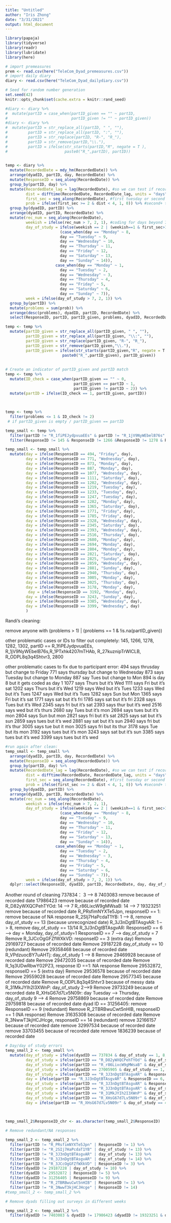 ```yaml
---
title: "Untitled"
author: "Iris Zhong"
date: "3/31/2021"
output: html_document
---
```


```r
library(papaja)
library(tidyverse)
library(readr)
library(lubridate)
library(here)
```

```r
# import premeasures
prem <- read.csv(here("TeleCom_Dyad_premeasures.csv"))
# import daily diary
diary <- read.csv(here("TeleCom_Dyad_dailydiary.csv"))
```

```r
# Seed for random number generation
set.seed(42)
knitr::opts_chunk$set(cache.extra = knitr::rand_seed)
```

```r
#diary <- diary %>%
#  mutate(partID = case_when(partID_given == "" ~ partID,
#                            partID_given != "" ~ partID_given))
#diary <- diary %>%
#  mutate(partID = str_replace_all(partID, " ", ""),
#         partID = str_replace_all(partID, ":", ""),
#         partID = str_replace(partID, "R-", "R_"),
#         partID = str_remove(partID,"\\."),
#         partID = ifelse(str_starts(partID,"R", negate = T ),
#                         paste0("R_",partID), partID))
         
```



```r
temp <- diary %>%
  mutate(RecordedDate = mdy_hm(RecordedDate)) %>%
  arrange(dyadID, partID, day, RecordedDate) %>%
  mutate(ResponseID = seq_along(RecordedDate)) %>%
  group_by(partID, day) %>%
  mutate(RecordedDate_lag = lag(RecordedDate), #so we can test if record for second tuesday are plausibly next week
         dist = difftime(RecordedDate, RecordedDate_lag, units = "days"), #recoding as day between
         first_sec = seq_along(RecordedDate), #first tuesday or second tuesday?
         prob = ifelse(first_sec >= 2 & dist < 4, 1, 0)) %>% #second+ tuesday is problematic if it's NOT plausibly next week
  group_by(dyadID, partID) %>%
  arrange(dyadID, partID, RecordedDate) %>%
  mutate(rec_num = seq_along(RecordedDate),
         weekish = ifelse(rec_num > 7, 2, 1), #coding for days beyond 7, most are "week 2"
         day_of_study = ifelse(weekish == 2 | (weekish==1 & first_sec>1), #for people who missed days in week 1
                        (case_when(day == "Monday" ~ 8,
                        day == "Tuesday" ~ 9,
                        day == "Wednesday" ~ 10,
                        day == "Thursday" ~ 11,
                        day == "Friday" ~ 12,
                        day == "Saturday" ~ 13,
                        day == "Sunday" ~ 14)), 
                      case_when(day == "Monday" ~ 1,
                        day == "Tuesday" ~ 2,
                        day == "Wednesday" ~ 3,
                        day == "Thursday" ~ 4,
                        day == "Friday" ~ 5,
                        day == "Saturday" ~ 6,
                        day == "Sunday" ~ 7)),
         week = ifelse(day_of_study > 7, 2, 1)) %>%
  group_by(partID) %>%
  mutate(problems = sum(prob)) %>%
  arrange(desc(problems), dyadID, partID, RecordedDate) %>%
  select(ResponseID, partID, partID_given, problems, dyadID, RecordedDate, day, day_of_study)
```


```r
temp <- temp %>%
  mutate(partID_given = str_replace_all(partID_given, " ", ""),
         partID_given = str_replace_all(partID_given, "\\:", ""),
         partID_given = str_replace(partID_given, "R-", "R_"),
         partID_given = str_remove(partID_given,"\\."),
         partID_given = ifelse(str_starts(partID_given,"R", negate = T ) & partID_given != "",
                         paste0("R_",partID_given), partID_given))
         
         
# Create an indicator of partID_given and partID match
temp <- temp %>%
  mutate(ID_check = case_when(partID_given == "" ~ 0,
                              partID_given == partID ~ 1,
                              partID_given != partID ~ 2)) %>%
  mutate(partID = ifelse(ID_check == 1, partID_given, partID))
         
  


```

```r
temp <- temp %>%
  filter(problems <= 1 & ID_check != 2) 
 # if partID_given is empty / partID_given == partID
```

```r
temp_small <- temp %>%
  filter(partID != "R_1fiPEJydpvuaEEs" & partID != "R_1jV9NyWEbelB76s" & partID != "R_1PTxhk4207mTHAb" & partID != "R_27kuznipTrWICLB" & partID != "R_ODPL8q3q4Shtvr3"  ) %>%
  filter(ResponseID != 145 & ResponseID != 1266 &ResponseID != 1278 & ResponseID != 1282&ResponseID != 1302 & ResponseID != 2800)
```

```r
temp_small <- temp_small %>%
  mutate(day = ifelse(ResponseID == 494, "Friday", day),
         day = ifelse(ResponseID == 771, "Wednesday", day),
         day = ifelse(ResponseID == 873, "Monday", day),
         day = ifelse(ResponseID == 887, "Monday", day),
         day = ifelse(ResponseID == 1077, "Wednesday", day),
         day = ifelse(ResponseID == 1111, "Saturday", day),
         day = ifelse(ResponseID == 1202, "Wednesday", day),
         day = ifelse(ResponseID == 1219, "Tuesday", day),
         day = ifelse(ResponseID == 1233, "Tuesday", day),
         day = ifelse(ResponseID == 1247, "Tuesday", day),
         day = ifelse(ResponseID == 1282, "Monday", day),
         day = ifelse(ResponseID == 1365, "Saturday", day),
         day = ifelse(ResponseID == 1771, "Friday", day),
         day = ifelse(ResponseID == 1785, "Friday", day),
         day = ifelse(ResponseID == 2328, "Wednesday", day),
         day = ifelse(ResponseID == 2345, "Saturday", day),
         day = ifelse(ResponseID == 2393, "Wednesday", day),
         day = ifelse(ResponseID == 2516, "Thursday", day),
         day = ifelse(ResponseID == 2680, "Monday", day),
         day = ifelse(ResponseID == 2694, "Monday", day),
         day = ifelse(ResponseID == 2804, "Monday", day),
         day = ifelse(ResponseID == 2821, "Saturday", day),
         day = ifelse(ResponseID == 2825, "Sunday", day),
         day = ifelse(ResponseID == 2859, "Wednesday", day),
         day = ifelse(ResponseID == 2881, "Sunday", day),
         day = ifelse(ResponseID == 2940, "Thursday", day),
         day = ifelse(ResponseID == 3005, "Monday", day),
         day = ifelse(ResponseID == 3025, "Thursday", day),
         day = ifelse(ResponseID == 3178, "Monday", day),
          day = ifelse(ResponseID == 3192, "Monday", day),
         day = ifelse(ResponseID == 3243, "Sunday", day),
         day = ifelse(ResponseID == 3385, "Wednesday", day),
         day = ifelse(ResponseID == 3399, "Wednesday", day)
         )
```

Randi's cleaning:

remove anyone with 
(problems > 1) | (problems == 1 & !is.na(partID_given)) 

other problematic cases or IDs to filter out completely: 
145, 1266, 1278, 1282, 1302, partID == R_1fiPEJydpvuaEEs, R_1jV9NyWEbelB76s,R_1PTxhk4207mTHAb, R_27kuznipTrWICLB, R_ODPL8q3q4Shtvr3, 2800

other problematic cases to fix due to participant error: 
494 says thrusday but change to Friday
771 says thursday but change to Wednesday
873 says Tuesday but change to Monday
887 say Tues but change to Mon
894 is day 8 but it gets coded as day 1
1077 says Thurs but it's Wed
1111 says Fri but it's sat
1202 says Thurs but it's Wed
1219 says Wed but it's Tues
1233 says Wed but it's Tues
1247 says Wed but it's Tues
1282 says Sun but Mon
1365 says Fri but it's sat
1771 says sat but it's fri
1785 says sat but it's fri
2328 says Tues but it's Wed
2345 says fri but it's sat
2393 says thur but it's wed 
2516 says wed but it's thurs
2680 say Tues but it's mon
2694 says tues but it's mon
2804 says Sun but mon
2821 says fri but it's sat
2825 says sat but it's sun
2859 says tues but it's wed
2881 say sat but it's sun
2940 says fri but it's thur
3005 says tue but it mon
3025 says fri but its thur
3178 says Tue but its mon 
3192 says tues but it's mon 
3243 says sat but it's sun 
3385 says tues but it's wed
3399 says tues but it's wed

```r
#run again after clean:
temp_small <- temp_small %>%
  arrange(dyadID, partID, day, RecordedDate) %>%
  mutate(ResponseID = seq_along(RecordedDate)) %>%
  group_by(partID, day) %>%
  mutate(RecordedDate_lag = lag(RecordedDate), #so we can test if record for second tuesday are plausibly next week
         dist = difftime(RecordedDate, RecordedDate_lag, units = "days"), #recoding as day between
         first_sec = seq_along(RecordedDate), #first tuesday or second tuesday?
         prob = ifelse(first_sec >= 2 & dist < 4, 1, 0)) %>% #second+ tuesday is problematic if it's NOT plausibly next week
  group_by(dyadID, partID) %>%
  arrange(dyadID, partID, RecordedDate) %>%
  mutate(rec_num = seq_along(RecordedDate),
         weekish = ifelse(rec_num > 7, 2, 1), 
         day_of_study = ifelse(weekish == 2 | (weekish==1 & first_sec>1), 
                        (case_when(day == "Monday" ~ 8,
                        day == "Tuesday" ~ 9,
                        day == "Wednesday" ~ 10,
                        day == "Thursday" ~ 11,
                        day == "Friday" ~ 12,
                        day == "Saturday" ~ 13,
                        day == "Sunday" ~ 14)), 
                      case_when(day == "Monday" ~ 1,
                        day == "Tuesday" ~ 2,
                        day == "Wednesday" ~ 3,
                        day == "Thursday" ~ 4,
                        day == "Friday" ~ 5,
                        day == "Saturday" ~ 6,
                        day == "Sunday" ~ 7)),
         week = ifelse(day_of_study > 7, 2, 1)) %>%
  dplyr::select(ResponseID, dyadID, partID, RecordedDate, day, day_of_study)
```

Another round of cleaning
737834： 3 --> 8
7403083 remove because of recorded date
17986423 remove because of recorded date
R_D82yWXQCPehTYOd: 14 --> 7
R_r86LixcW9gMWsaB: 14 --> 7
19323251 remove because of recorded date
R_PRsfimNYXTe5Jpn, responseID == 1: remove because of NA response
R_2SIj7HaPcdaT1YB: 1 --> 8, remove day_of_study == 13 (because unrecognized date)
R_3J3nDgtBTAsgvAR: 1 --> 8, remove day_of_study == 13/14
R_3J3nDgtBTAsgvAR: ResponseID == 6 --> day = Monday, day_of_study=1
		   ResponseID == 7 --> day_of_study = 7
Remove R_3JCcOgGFZfWXkVD: responseID == 3 (extra day)
Remove 29169727 because of recorded date
Remove 29187228 day_of_study == 10 (redundant)
Remove 29358468 because of recorded date
R_VPdzuocBY7uAHTj: day_of_study 1 --> 8
Remove 29469928 because of recorded date
Remove 29472035 because of recorded date
Remove R_1q3UDwRbwY02PZ3, response ID ==1: NA response
Remove 29532872, responseID == 5 (extra day)
Remove 29536578 because of recorded date
Remove 29559028 because of recorded date
Remove 29577345 because of recorded date
Remove R_ODPL8q3q4Shtvr3 because of messy data
R_31MkJYIh2I3XWnP: day_of_study 2-->9
Remove 29733249 because of recorded date
R_XHsG67d7Lv5N09r: day Tuesday --> Thursday, day_of_study 9 --> 4
Remove 29758869 because of recorded date
Remove  29759818 because of recorded date
dyad ID == 31256405: remove ResponseID == 9 (redundant)
Remove R_2TBRBwuCwt5nHIB, responseID == 1 (NA response)
Remove 31635308 because of recorded date
Remove R_3NwwT3kjHCJHcge, responseID == 14 (redundant)
remove 32166157 because of recorded date
remove 32997534 because of recorded date
remove 33703455 because of recorded date
remove 1836239 because of recorded date

```r
# Day/day of study errors
temp_small_2 <- temp_small %>%
  mutate(day_of_study = ifelse(dyadID == 737834 & day_of_study == 1, 8,day_of_study),
         day_of_study = ifelse(partID == "R_D82yWXQCPehTYOd" & day_of_study == 14, 7, day_of_study),
         day_of_study = ifelse(partID == "R_r86LixcW9gMWsaB" & day_of_study == 14, 7, day_of_study),
         day_of_study = ifelse(dyadID == 27005905 & day_of_study == 1, 8,day_of_study),
         day_of_study = ifelse(partID == "R_3J3nDgtBTAsgvAR" & ResponseID == 6, 1, day_of_study),
         day = ifelse(partID == "R_3J3nDgtBTAsgvAR" & ResponseID == 6, "Monday", day),
         day_of_study = ifelse(partID == "R_3J3nDgtBTAsgvAR" & ResponseID == 7, 7, day_of_study),
         day_of_study = ifelse(partID == "R_3J3nDgtBTAsgvAR" & day_of_study == 1, 8, day_of_study),
         day_of_study = ifelse(partID == "R_31MkJYIh2I3XWnP" & day_of_study == 2, 9, day_of_study),
         day_of_study = ifelse(partID == "R_XHsG67d7Lv5N09r" & day_of_study == 9, 4, day_of_study),
         day = ifelse(partID == "R_XHsG67d7Lv5N09r" & day_of_study == 4, "Thursday", day))
         
         
```

```r
temp_small_2$ResponseID_chr <- as.character(temp_small_2$ResponseID)
```


```r
# Remove redundant/NA responses

temp_small_2 <- temp_small_2 %>%
  filter(partID != "R_PRsfimNYXTe5Jpn" | ResponseID != 1) %>%
  filter(partID != "R_2SIj7HaPcdaT1YB" | day_of_study != 13) %>%
  filter(partID != "R_3J3nDgtBTAsgvAR" | day_of_study != 13) %>%
  filter(partID != "R_3J3nDgtBTAsgvAR" | day_of_study != 14) %>%
  filter(partID != "R_3JCcOgGFZfWXkVD" | ResponseID != 3) %>%
  filter(dyadID != 29187228 | day_of_study != 10) %>%
  filter(dyadID != 29532872 | ResponseID != 5) %>%
  filter(dyadID != 31256405 | ResponseID != 9) %>%
  filter(partID != "R_2TBRBwuCwt5nHIB" | ResponseID != 1) %>%
  filter(partID != "R_3NwwT3kjHCJHcge" | ResponseID != 14)
#temp_small_2 <- temp_small_2 %>%


```


```r
# Remove dyads filling out surveys in different weeks

temp_small_2 <- temp_small_2 %>%
  filter(dyadID != 7403083 & dyadID != 17986423 &dyadID != 19323251 & dyadID != 29169727 &dyadID != 29358468 & dyadID != 29469928 &dyadID != 29472035 & dyadID != 29536578 & dyadID != 29559028 & dyadID != 29577345 & dyadID != 29733249 &dyadID != 29758869 & dyadID != 29759818 & dyadID != 31635308 &dyadID != 32166157 & dyadID != 32997534 & dyadID != 33703455 & dyadID != 1836239)
```



